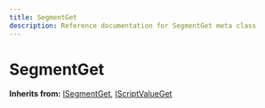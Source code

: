 ```yaml
---
title: SegmentGet
description: Reference documentation for SegmentGet meta class
---
```



# SegmentGet

**Inherits from:** [ISegmentGet](/classes/isegmentget), [IScriptValueGet](/classes/iscriptvalueget)

<ClassDetails file="/db/classes/SegmentGet.ea4d8c2cd6bf.json" />
